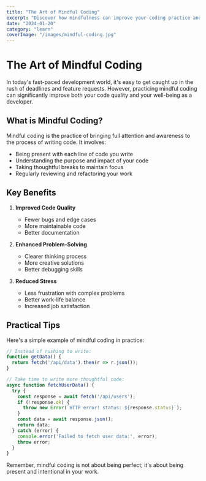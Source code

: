 ```yaml
---
title: "The Art of Mindful Coding"
excerpt: "Discover how mindfulness can improve your coding practice and problem-solving abilities."
date: "2024-01-20"
category: "learn"
coverImage: "/images/mindful-coding.jpg"
---
```


# The Art of Mindful Coding

In today's fast-paced development world, it's easy to get caught up in the rush of deadlines and feature requests. However, practicing mindful coding can significantly improve both your code quality and your well-being as a developer.

## What is Mindful Coding?

Mindful coding is the practice of bringing full attention and awareness to the process of writing code. It involves:

- Being present with each line of code you write
- Understanding the purpose and impact of your code
- Taking thoughtful breaks to maintain focus
- Regularly reviewing and refactoring your work

## Key Benefits

1. **Improved Code Quality**
   - Fewer bugs and edge cases
   - More maintainable code
   - Better documentation

2. **Enhanced Problem-Solving**
   - Clearer thinking process
   - More creative solutions
   - Better debugging skills

3. **Reduced Stress**
   - Less frustration with complex problems
   - Better work-life balance
   - Increased job satisfaction

## Practical Tips

Here's a simple example of mindful coding in practice:

```javascript
// Instead of rushing to write:
function getData() {
  return fetch('/api/data').then(r => r.json());
}

// Take time to write more thoughtful code:
async function fetchUserData() {
  try {
    const response = await fetch('/api/users');
    if (!response.ok) {
      throw new Error(`HTTP error! status: ${response.status}`);
    }
    const data = await response.json();
    return data;
  } catch (error) {
    console.error('Failed to fetch user data:', error);
    throw error;
  }
}
```

Remember, mindful coding is not about being perfect; it's about being present and intentional in your work.